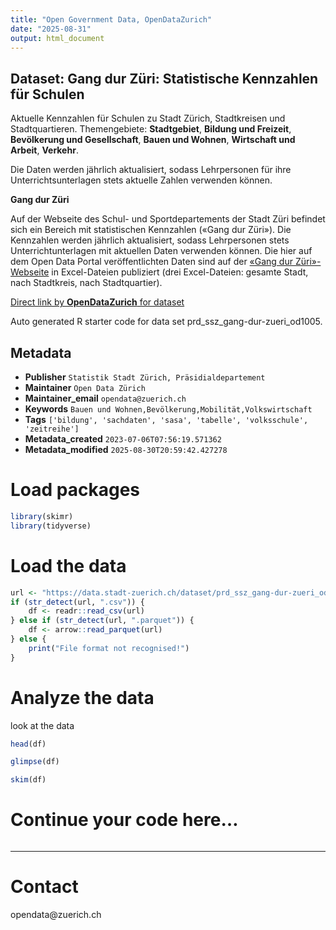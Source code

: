 ```yaml
---
title: "Open Government Data, OpenDataZurich"
date: "2025-08-31"
output: html_document
---
```


## Dataset: Gang dur Züri: Statistische Kennzahlen für Schulen


Aktuelle Kennzahlen für Schulen zu Stadt Zürich, Stadtkreisen und Stadtquartieren. Themengebiete:  **Stadtgebiet**,  **Bildung und Freizeit**, **Bevölkerung und Gesellschaft**, **Bauen und Wohnen**, **Wirtschaft und Arbeit**, **Verkehr**.

Die Daten werden jährlich aktualisiert, sodass Lehrpersonen für ihre Unterrichtsunterlagen stets aktuelle Zahlen verwenden können.



**Gang dur Züri**


Auf der Webseite des Schul- und Sportdepartements der Stadt Züri befindet sich ein Bereich mit statistischen Kennzahlen («Gang dur Züri»). 
Die Kennzahlen werden jährlich aktualisiert, sodass Lehrpersonen stets Unterrichtunterlagen mit aktuellen Daten verwenden können. Die hier auf dem Open Data Portal veröffentlichten Daten sind auf der [«Gang dur Züri»- Webseite](https://www.stadt-zuerich.ch/de/bildung/volksschule/unterrichtsmaterial/gang-dur-zueri.html) in Excel-Dateien publiziert (drei Excel-Dateien: gesamte Stadt, nach Stadtkreis, nach Stadtquartier).


[]()



[Direct link by **OpenDataZurich** for dataset](https://data.stadt-zuerich.ch/dataset/prd_ssz_gang-dur-zueri_od1005)

Auto generated R starter code for data set prd_ssz_gang-dur-zueri_od1005.

## Metadata

- **Publisher** `Statistik Stadt Zürich, Präsidialdepartement`
- **Maintainer** `Open Data Zürich`
- **Maintainer_email** `opendata@zuerich.ch`
- **Keywords** `Bauen und Wohnen,Bevölk­erung,Mobilität,​​Volks​­wirt​­schaft`
- **Tags** `['bildung', 'sachdaten', 'sasa', 'tabelle', 'volksschule', 'zeitreihe']`
- **Metadata_created** `2023-07-06T07:56:19.571362`
- **Metadata_modified** `2025-08-30T20:59:42.427278`


# Load packages

```r
library(skimr)
library(tidyverse)
```

# Load the data

```r
url <- "https://data.stadt-zuerich.ch/dataset/prd_ssz_gang-dur-zueri_od1005/download/BEV100OD1005.csv"
if (str_detect(url, ".csv")) {
    df <- readr::read_csv(url)
} else if (str_detect(url, ".parquet")) {
    df <- arrow::read_parquet(url)
} else {
    print("File format not recognised!")
}
```

# Analyze the data

look at the data
```r
head(df)
```

```r
glimpse(df)
```

```r
skim(df)
```

# Continue your code here...

```r

```

------------------------------------------------------------------------

# Contact

opendata@zuerich.ch
